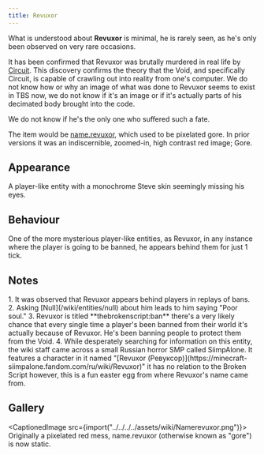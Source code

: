 ```yaml
---
title: Revuxor
---
```



What is understood about **Revuxor** is minimal, he is rarely seen, as
he's only been observed on very rare occasions.

It has been confirmed that Revuxor was brutally murdered in real life by
[Circuit](/wiki/entities/circuit). This discovery confirms the theory that
the Void, and specifically Circuit, is capable of crawling out into
reality from one's computer. We do not know how or why an image of what
was done to Revuxor seems to exist in TBS now, we do not know if it's an
image or if it's actually parts of his decimated body brought into the
code.

We do not know if he's the only one who suffered such a fate.

The item would be [name.revuxor](/wiki/items), which used to be
pixelated gore. In prior versions it was an indiscernible, zoomed-in,
high contrast red image; Gore.

## Appearance

A player-like entity with a monochrome Steve skin seemingly missing his
eyes.

## Behaviour

One of the more mysterious player-like entities, as Revuxor, in any
instance where the player is going to be banned, he appears behind them
for just 1 tick.

## Notes

<Steps>
    1. It was observed that Revuxor appears behind players in replays of bans.
    2. Asking [Null](/wiki/entities/null) about him leads to him saying "Poor
    soul." 3. Revuxor is titled **thebrokenscript:ban** there's a very likely
    chance that every single time a player's been banned from their world it's
    actually because of Revuxor. He's been banning people to protect them from
    the Void. 4. While desperately searching for information on this entity, the
    wiki staff came across a small Russian horror SMP called SiimpAlone. It
    features a character in it named "[Revuxor
    (Ревуксор)](https://minecraft-siimpalone.fandom.com/ru/wiki/Revuxor)" it has
    no relation to the Broken Script however, this is a fun easter egg from
    where Revuxor's name came from.
</Steps>

## Gallery

<CaptionedImage src={import("../../../../assets/wiki/Namerevuxor.png")}>
    Originally a pixelated red mess, name.revuxor (otherwise known as "gore") is
    now static.
</CaptionedImage>
